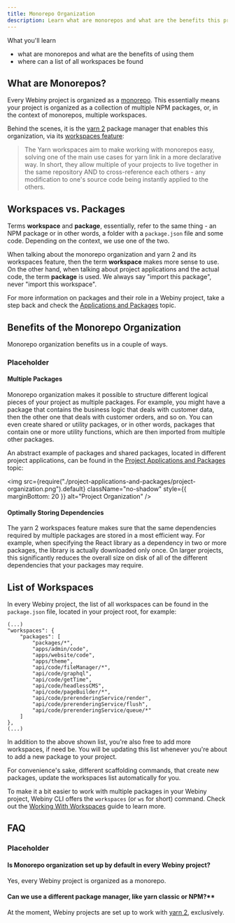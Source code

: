 ```yaml
---
title: Monorepo Organization
description: Learn what are monorepos and what are the benefits this project organization brings.
---
```



<Alert type="success">

What you'll learn
- what are monorepos and what are the benefits of using them
- where can a list of all workspaces be found

</Alert>

## What are Monorepos?
Every Webiny project is organized as a [monorepo](https://www.atlassian.com/git/tutorials/monorepos). This essentially means your project is organized as a collection of multiple NPM packages, or, in the context of monorepos, multiple workspaces.

Behind the scenes, it is the [yarn 2](https://yarnpkg.com/) package manager that enables this organization, via its [workspaces feature](https://yarnpkg.com/features/workspaces):

> The Yarn workspaces aim to make working with monorepos easy, solving one of the main use cases for yarn link in a more declarative way. In short, they allow multiple of your projects to live together in the same repository AND to cross-reference each others - any modification to one's source code being instantly applied to the others.

## Workspaces vs. Packages
Terms **workspace** and **package**, essentially, refer to the same thing - an NPM package or in other words, a folder with a `package.json` file and some code. Depending on the context, we use one of the two.

When talking about the monorepo organization and yarn 2 and its workspaces feature, then the term **workspace** makes more sense to use. On the other hand, when talking about project applications and the actual code, the term **package** is used. We always say "import this package", never "import this workspace".

<Alert type="info">

For more information on packages and their role in a Webiny project, take a step back and check the [Applications and Packages](/docs/key-topics/project-organization/project-applications-and-packages) topic.

</Alert>

## Benefits of the Monorepo Organization
Monorepo organization benefits us in a couple of ways.

### Placeholder

#### Multiple Packages
Monorepo organization makes it possible to structure different logical pieces of your project as multiple packages. For example, you might have a package that contains the business logic that deals with customer data, then the other one that deals with customer orders, and so on. You can even create shared or utility packages, or in other words, packages that contain one or more utility functions, which are then imported from multiple other packages.

An abstract example of packages and shared packages, located in different project applications, can be found in the [Project Applications and Packages](/docs/key-topics/project-organization/project-applications-and-packages) topic:

<!-- vale off -->

<img
  src={require("./project-applications-and-packages/project-organization.png").default}
  className="no-shadow"
  style={{ marginBottom: 20 }}
  alt="Project Organization"
/>

<!-- vale on -->

#### Optimally Storing Dependencies
The yarn 2 workspaces feature makes sure that the same dependencies required by multiple packages are stored in a most efficient way. For example, when specifying the React library as a dependency in two or more packages, the library is actually downloaded only once. On larger projects, this significantly reduces the overall size on disk of all of the different dependencies that your packages may require.



## List of Workspaces
In every Webiny project, the list of all workspaces can be found in the `package.json` file, located in your project root, for example:

```
(...)
"workspaces": {
    "packages": [
        "packages/*",
        "apps/admin/code",
        "apps/website/code",
        "apps/theme",
        "api/code/fileManager/*",
        "api/code/graphql",
        "api/code/getTime",
        "api/code/headlessCMS",
        "api/code/pageBuilder/*",
        "api/code/prerenderingService/render",
        "api/code/prerenderingService/flush",
        "api/code/prerenderingService/queue/*"
    ]
},
(...)
```

In addition to the above shown list, you're also free to add more workspaces, if need be. You will be updating this list whenever you're about to add a new package to your project.

<Alert type="info">

For convenience's sake, different scaffolding commands, that create new packages, update the workspaces list automatically for you.

</Alert>

<Alert type="info">

To make it a bit easier to work with multiple packages in your Webiny project, Webiny CLI offers the `workspaces` (or `ws` for short) command. Check out the [Working With Workspaces](/docs/how-to-guides/working-with-workspaces) guide to learn more.

</Alert>

## FAQ

### Placeholder

#### Is Monorepo organization set up by default in every Webiny project?

Yes, every Webiny project is organized as a monorepo.

#### Can we use a different package manager, like yarn classic or NPM?**

At the moment, Webiny projects are set up to work with [yarn 2](https://yarnpkg.com/), exclusively.
